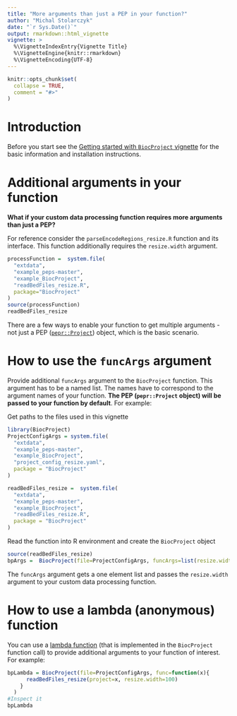```yaml
---
title: "More arguments than just a PEP in your function?"
author: "Michal Stolarczyk"
date: "`r Sys.Date()`"
output: rmarkdown::html_vignette
vignette: >
  %\VignetteIndexEntry{Vignette Title}
  %\VignetteEngine{knitr::rmarkdown}
  %\VignetteEncoding{UTF-8}
---
```


```r
knitr::opts_chunk$set(
  collapse = TRUE,
  comment = "#>"
)
```

# Introduction

Before you start see the [Getting started with `BiocProject` vignette](./1getStarted.html) for the basic information and installation instructions.

# Additional arguments in your function

**What if your custom data processing function requires more arguments than just a PEP?**

For reference consider the `parseEncodeRegions_resize.R` function and its interface. This function additionally requires the `resize.width` argument. 
```r
processFunction =  system.file(
  "extdata",
  "example_peps-master",
  "example_BiocProject",
  "readBedFiles_resize.R",
  package="BiocProject"
)
source(processFunction)
readBedFiles_resize
```

There are a few ways to enable your function to get multiple arguments - not just a PEP ([`pepr::Project`](http://code.databio.org/pepr/reference/Project-class.html)) object, which is the basic scenario.

# How to use the `funcArgs` argument

Provide additional `funcArgs` argument to the `BiocProject` function. This argument has to be a named list. The names have to correspond to the argument names of your function. **The PEP (`pepr::Project` object)  will be passed to your function by default**. For example:

Get paths to the files used in this vignette
```r
library(BiocProject)
ProjectConfigArgs = system.file(
  "extdata",
  "example_peps-master",
  "example_BiocProject",
  "project_config_resize.yaml",
  package = "BiocProject"
)

readBedFiles_resize =  system.file(
  "extdata",
  "example_peps-master",
  "example_BiocProject",
  "readBedFiles_resize.R",
  package = "BiocProject"
)
```
Read the function into R environment and create the `BiocProject` object 
```r
source(readBedFiles_resize)
bpArgs =  BiocProject(file=ProjectConfigArgs, funcArgs=list(resize.width=100))
```
The `funcArgs` argument gets a one element list and passes the `resize.width` argument to your custom data processing function.


# How to use a lambda (anonymous) function

You can use a [lambda function](https://en.wikipedia.org/wiki/Anonymous_function) (that is implemented in the `BiocProject` function call) to provide additional arguments to your function of interest. For example:

```r
bpLambda = BiocProject(file=ProjectConfigArgs, func=function(x){
      readBedFiles_resize(project=x, resize.width=100)
    }
  )
#Inspect it
bpLambda
```



